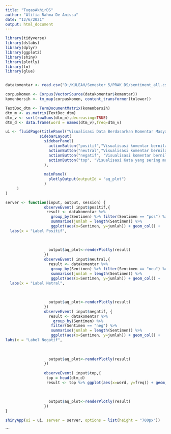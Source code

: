 ---
title: "TugasAkhirDS"
author: "Alifia Rahma De Anissa"
date: "12/6/2021"
output: html_document
---

```{r setup, include=FALSE}

library(tidyverse)
library(dslabs)
library(dplyr)
library(ggplot2)
library(shiny)
library(plotly)
library(tm)
library(glue)


datakomentar <- read.csv("D:/KULEAH/Semester 5/PRAK DS/sentiment_all.csv")
```


```{r}
corpuskomen <- Corpus(VectorSource(datakomentar$komentar))
komenbersih <- tm_map(corpuskomen, content_transformer(tolower))

```

```{r}

TextDoc_dtm <- TermDocumentMatrix(komenbersih)
dtm_m <- as.matrix(TextDoc_dtm)
dtm_v <- sort(rowSums(dtm_m),decreasing=TRUE)
dtm_d <- data.frame(word = names(dtm_v),freq=dtm_v)
```

```{r}
ui <- fluidPage(titlePanel("Visualisasi Data Berdasarkan Komentar Masyarakat Terhadap Penanganan Covid-19 di Indonesia"),
               sidebarLayout(
                 sidebarPanel(
                   actionButton("positif","Visualisasi komentar bernilai Positif"),
                   actionButton("neutral","Visualisasi komentar bernilai Netral"),
                   actionButton("negatif", "Visualisasi komentar bernilai Negatif"),
                   actionButton("top", "Visualisasi Kata yang sering muncul")
                 ),
                
                 mainPanel(
                   plotlyOutput(outputId = "aq_plot")
                 )
     )
)
```

```{r server}
server <- function(input, output, session) {
                 observeEvent( input$positif,{
                  result <- datakomentar %>%
                    group_by(Sentimen) %>% filter(Sentimen == "pos") %>%
                    summarise(jumlah = length(Sentimen)) %>%
                    ggplot(aes(x=Sentimen, y=jumlah)) + geom_col() + 
  labs(x = "Label Positif", 
                                                                                        y = "Jumlah Review", 
                                                                                        title = "Grafik Label Positif", 
                                                                                        subtitle = "Visualisasi berdasarkan komentar bernilai positif")
                   output$aq_plot<-renderPlotly(result)
                 })
                 observeEvent( input$neutral,{
                   result <- datakomentar %>%
                    group_by(Sentimen) %>% filter(Sentimen == "neu") %>%
                    summarise(jumlah = length(Sentimen)) %>%
                    ggplot(aes(x=Sentimen, y=jumlah)) + geom_col() + 
  labs(x = "Label Netral", 
                                                                                        y = "Jumlah Review", 
                                                                                        title = "Grafik Label Netral", 
                                                                                        subtitle = "Visualisasi berdasarkan komentar bernilai netral")
                   output$aq_plot<-renderPlotly(result)
                 })
                 observeEvent( input$negatif, { 
                   result <- datakomentar %>%
                     group_by(Sentimen) %>%
                    filter(Sentimen == "neg") %>% 
                    summarise(jumlah = length(Sentimen)) %>%
                    ggplot(aes(x=Sentimen, y=jumlah)) + geom_col() + 
labs(x = "Label Negatif", 
                                                                                        y = "Jumlah Review", 
                                                                                        title = "Grafik Label Negatif", 
                                                                                        subtitle = "Visualisasi berdasarkan komentar bernilai negatif")
                   output$aq_plot<-renderPlotly(result)
                 })
    
                 observeEvent( input$top,{
                  top = head(dtm_d)
                  result <- top %>% ggplot(aes(x=word, y=freq)) + geom_col() +coord_flip() + labs(x = "Kata",
                                                                                       y = "Frekuensi",
                                                                                       title = "Grafik kemunculan kata-kata",
                                                                                       subtitle = "Kata kata dengan kemunculan paling banyak")
                   output$aq_plot<-renderPlotly(result)
                 })
}
```

```{r run-app}
shinyApp(ui = ui, server = server, options = list(height = "700px"))
```
```
